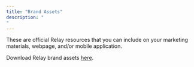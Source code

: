 ```yaml
---
title: "Brand Assets"
description: "
"
---
```


These are official Relay resources that you can include on your marketing materials, webpage, and/or mobile application.

Download Relay brand assets [here](https://reservoir-labs.notion.site/Relay-Brand-Guideline-4f2c46264df64c11822d8f2ea9d5c480).